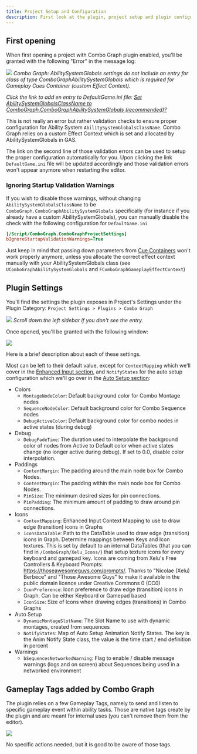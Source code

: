 ```yaml
---
title: Project Setup and Configuration
description: First look at the plugin, project setup and plugin configuration.
---
```


## First opening

When first opening a project with Combo Graph plugin enabled, you'll be granted with the following "Error" in the message log:

![](first_opening.png)
*Combo Graph: AbilitySystemGlobals settings do not include an entry for class of type ComboGraphAbilitySystemGlobals which is required for Gameplay Cues Container (custom Effect Context).*

*Click the link to add en entry to DefaultGame.ini file: <u>Set AbilitySystemGlobalsClassName to ComboGraph.ComboGraphAbilitySystemGlobals (recommended)?</u>*

This is not really an error but rather validation checks to ensure proper configuration for Ability System `AbilitySystemGlobalsClassName`. Combo Graph relies on a custom Effect Context which is set and allocated by AbilitySystemGlobals in GAS.

The link on the second line of those validation errors can be used to setup the proper configuration automatically for you. Upon clicking the link `DefaultGame.ini` file will be updated accordingly and those validation errors won't appear anymore when restarting the editor.

### Ignoring Startup Validation Warnings

If you wish to disable those warnings, without changing `AbilitySystemGlobalsClassName` to be `ComboGraph.ComboGraphAbilitySystemGlobals` specifically (for instance if you already have a custom AbilitySystemGlobals), you can manually disable the check with the following configuration for `DefaultGame.ini`

```ini title=DefaultGame.ini
[/Script/ComboGraph.ComboGraphProjectSettings]
bIgnoreStartupValidationWarnings=True
```

Just keep in mind that passing down parameters from [Cue Containers](/gameplay-cues) won't work properly anymore, unless you allocate the correct effect context manually with your AbilitySystemGlobals class (see `UComboGraphAbilitySystemGlobals` and `FComboGraphGameplayEffectContext`)


## Plugin Settings

You'll find the settings the plugin exposes in Project's Settings under the Plugin Category: `Project Settings > Plugins > Combo Graph`

![](menu.png)
*Scroll down the left sidebar if you don't see the entry.*

Once opened, you'll be granted with the following window:

![](settings.png)

Here is a brief description about each of these settings.

Most can be left to their default value, except for `ContextMapping` which we'll cover in the [Enhanced Input section](/usage/enhanced-input/), and `NotifyStates` for the auto setup configuration which we'll go over in the [Auto Setup section](/usage/auto-setup/):

- Colors
  - `MontageNodeColor`: Default background color for Combo Montage nodes
  - `SequenceNodeColor`: Default background color for Combo Sequence nodes
  - `DebugActiveColor`: Default background color for combo nodes in active states (during debug)
- Debug
  -  `DebugFadeTime`: The duration used to interpolate the background color of nodes from Active to Default color when active states change (no longer active during debug). If set to 0.0, disable color interpolation.
- Paddings
  -  `ContentMargin`: The padding around the main node box for Combo Nodes.
  -  `ContentMargin`: The padding within the main node box for Combo Nodes.
  -  `PinSize`: The minimum desired sizes for pin connections.
  -  `PinPadding`: The minimum amount of padding to draw around pin connections.
- Icons
  -  `ContextMapping`: Enhanced Input Context Mapping to use to draw edge (transition) icons in Graphs
  -  `IconsDataTable`: Path to the DataTable used to draw edge (transition) icons in Graph. Determine mappings between Keys and Icon textures. This is set by default to an internal DataTables (that you can find in `/ComboGraph/Xelu_Icons/`) that setup texture icons for every keyboard and gamepad key. Icons are coming from Xelu's Free Controllers & Keyboard Prompts: https://thoseawesomeguys.com/prompts/. Thanks to "Nicolae (Xelu) Berbece" and "Those Awesome Guys" to make it available in the public domain licence under Creative Commons 0 (CC0)
  -  `IconPreference`: Icon preference to draw edge (transition) icons in Graph. Can be either Keyboard or Gamepad based
  -  `IconSize`: Size of Icons when drawing edges (transitions) in Combo Graphs
- Auto Setup
  -  `DynamicMontageSlotName`: The Slot Name to use with dynamic montages, created from sequences
  -  `NotifyStates`: Map of Auto Setup Animation Notify States. The key is the Anim Notify State class, the value is the time start / end definition in percent
- Warnings
  -  `bSequencesNetworkedWarning`: Flag to enable / disable message warnings (logs and on screen) about Sequences being used in a networked environment

## Gameplay Tags added by Combo Graph

The plugin relies on a few Gameplay Tags, namely to send and listen to specific gameplay event within ability tasks. Those are native tags create by the plugin and are meant for internal uses (you can't remove them from the editor).

![](native_tags.png)

No specific actions needed, but it is good to be aware of those tags.